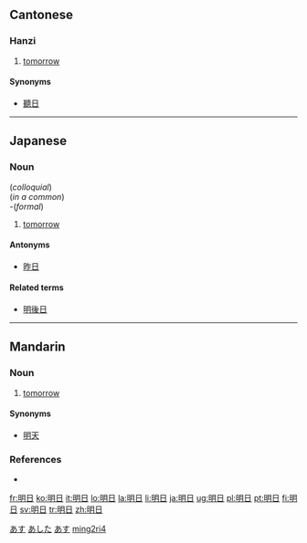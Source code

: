 ==Cantonese==

===Hanzi===
{{yue-hanzi|jyut=|y=ming4 yat6}}

# {{defn|Cantonese}} [[tomorrow]]

====Synonyms====
* [[聽日]]

----

==Japanese==
{{ja-kanjitab|明|日}}

===Noun===
{{ja-noun|k|hira=あした|rom=ashita}} (''colloquial'') </br>
{{ja-noun|k|hira=あす|rom=asu}} (''in a common'')</br>
{{ja-noun|k|hira=みょうにち|rom=myōnichi}} -(''formal'')

# [[tomorrow]]

====Antonyms====
* [[昨日]]

====Related terms====
* [[明後日]]

<!-- override -->

[[Category:1000 Japanese basic words|あす]]
[[Category:Japanese nouns|あした]]
[[Category:ja:Time|あす]]

----

==Mandarin==
{{zh-hanzi|[[明]][[日]]}}

===Noun===
{{cmn-noun|ts|pin=míngrì|pint=ming2ri4|rs=日04}}

# {{literary|lang=zh-tw|skey=日04}} [[tomorrow]]

====Synonyms====
* [[明天]]

===References===
* {{cite web|url=http://140.111.34.46/newDict/dict/index.html|title=明日|work=Guoyu Cidian On-line Mandarin Dictionary</i> (國語辭典)|language=Mandarin|accessdate=2008-02-05}}

[[Category:zh-cn:Literary|ming2ri4]]

[[fr:明日]]
[[ko:明日]]
[[it:明日]]
[[lo:明日]]
[[la:明日]]
[[li:明日]]
[[ja:明日]]
[[ug:明日]]
[[pl:明日]]
[[pt:明日]]
[[fi:明日]]
[[sv:明日]]
[[tr:明日]]
[[zh:明日]]